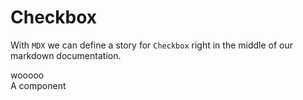 
<Meta title="Welcome" />

# Checkbox

With `MDX` we can define a story for `Checkbox` right in the middle of our
markdown documentation.

<div>wooooo</div>

<Canvas>
  <div>A component</div>
</Canvas>
